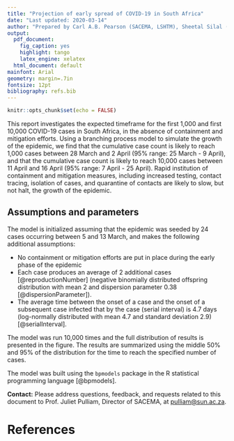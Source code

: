 ```yaml
---
title: "Projection of early spread of COVID-19 in South Africa"
date: "Last updated: 2020-03-14"
author: "Prepared by Carl A.B. Pearson (SACEMA, LSHTM), Sheetal Silal (UCT), and Juliet Pulliam (SACEMA)"
output: 
  pdf_document:
    fig_caption: yes
    highlight: tango
    latex_engine: xelatex
  html_document: default
mainfont: Arial
geometry: margin=.7in
fontsize: 12pt
bibliography: refs.bib
---
```


```r
knitr::opts_chunk$set(echo = FALSE)
```

This report investigates the expected timeframe for the first 1,000 and first 10,000 COVID-19 cases in South Africa, in the absence of containment and mitigation efforts. Using a branching process model to simulate the growth of the epidemic, we find that the cumulative case count is likely to reach 1,000 cases between 28 March and 2 April (95\% range: 25 March - 9 April), and that the cumulative case count is likely to reach 10,000 cases between 11 April and 16 April (95\% range: 7 April - 25 April). Rapid institution of containment and mitigation measures, including increased testing, contact tracing, isolation of cases, and quarantine of contacts are likely to slow, but not halt, the growth of the epidemic.

## Assumptions and parameters

The model is initialized assuming that the epidemic was seeded by 24 cases occurring between 5 and 13 March, and makes the following additional assumptions: 

- No containment or mitigation efforts are put in place during the early phase of the epidemic
- Each case produces an average of 2 additional cases [@reproductionNumber] (negative binomially distributed offspring distribution with mean 2 and dispersion parameter 0.38 [@dispersionParameter]).
- The average time between the onset of a case and the onset of a subsequent case infected that by the case (serial interval) is 4.7 days (log-normally distributed with mean 4.7 and standard deviation 2.9) [@serialInterval].

The model was run 10,000 times and the full distribution of results is presented in the figure. The results are summarized using the middle 50\% and 95\% of the distribution for the time to reach the specified number of cases.

The model was built using the `bpmodels` package in the R statistical programming language [@bpmodels].

**Contact:** Please address questions, feedback, and requests related to this document to Prof. Juliet Pulliam, Director of SACEMA, at <pulliam@sun.ac.za>.

# References